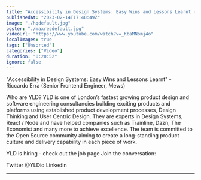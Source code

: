 ```yaml
---
title: "Accessibility in Design Systems: Easy Wins and Lessons Learnt - DSL London #6 - February 2023"
publishedAt: "2023-02-14T17:40:49Z"
image: "./hqdefault.jpg"
poster: "./maxresdefault.jpg"
videoUrl: "https://www.youtube.com/watch?v=_KbaMNomj4o"
localImages: true
tags: ["Unsorted"]
categories: ["Video"]
duration: "0:20:52"
ignore: false
---
```


"Accessibility in Design Systems: Easy Wins and Lessons Learnt" - Riccardo Erra (Senior Frontend Engineer, Mews)

Who are YLD?
YLD is one of London’s fastest growing product design and software engineering consultancies building exciting products and platforms using established product development processes, Design Thinking and User Centric Design. They are experts in Design Systems, React / Node and have helped companies such as Trainline, Dazn, The Economist and many more to achieve excellence.
The team is committed to the Open Source community aiming to create a long-standing product culture and delivery capability in each piece of work.

YLD is hiring - check out the job page
Join the conversation:

Twitter @YLDio
LinkedIn

---
